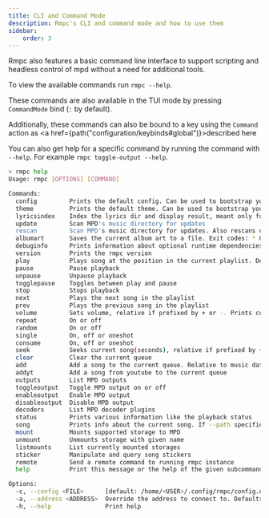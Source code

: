 ```yaml
---
title: CLI and Command Mode
description: Rmpc's CLI and command mode and how to use them
sidebar:
    order: 3
---
```



Rmpc also features a basic command line interface to support scripting and headless control of mpd without a need for additional tools.

To view the available commands run `rmpc --help`.

These commands are also available in the TUI mode by pressing `CommandMode` bind (`:` by default).

Additionally, these commands can also be bound to a key using the `Command` action as <a href={path("configuration/keybinds#global")}>described here</a>

You can also get help for a specific command by running the command with `--help`. For example `rmpc toggle-output --help`.

```bash frame=none showLineNumbers=false
> rmpc help
Usage: rmpc [OPTIONS] [COMMAND]

Commands:
  config         Prints the default config. Can be used to bootstrap your config file
  theme          Prints the default theme. Can be used to bootstrap your theme file
  lyricsindex    Index the lyrics dir and display result, meant only for debugging purposes
  update         Scan MPD's music directory for updates
  rescan         Scan MPD's music directory for updates. Also rescans unmodified files
  albumart       Saves the current album art to a file. Exit codes: * 0: Success * 1: Error * 2: No album art found * 3: No song playing
  debuginfo      Prints information about optional runtime dependencies
  version        Prints the rmpc version
  play           Plays song at the position in the current playlist. Defaults to current paused song
  pause          Pause playback
  unpause        Unpause playback
  togglepause    Toggles between play and pause
  stop           Stops playback
  next           Plays the next song in the playlist
  prev           Plays the previous song in the playlist
  volume         Sets volume, relative if prefixed by + or -. Prints current volume if no arguments is given
  repeat         On or off
  random         On or off
  single         On, off or oneshot
  consume        On, off or oneshot
  seek           Seeks current song(seconds), relative if prefixed by + or -
  clear          Clear the current queue
  add            Add a song to the current queue. Relative to music database root. '/' to add all files to the queue
  addyt          Add a song from youtube to the current queue
  outputs        List MPD outputs
  toggleoutput   Toggle MPD output on or off
  enableoutput   Enable MPD output
  disableoutput  Disable MPD output
  decoders       List MPD decoder plugins
  status         Prints various information like the playback status
  song           Prints info about the current song. If --path specified, prints information about the song at the given path instead. If --path is specified multiple times, prints an array containing all the songs
  mount          Mounts supported storage to MPD
  unmount        Unmounts storage with given name
  listmounts     List currently mounted storages
  sticker        Manipulate and query song stickers
  remote         Send a remote command to running rmpc instance
  help           Print this message or the help of the given subcommand(s)

Options:
  -c, --config <FILE>      [default: /home/<USER>/.config/rmpc/config.debug.ron]
  -a, --address <ADDRESS>  Override the address to connect to. Defaults to value in the config file
  -h, --help               Print help
```
